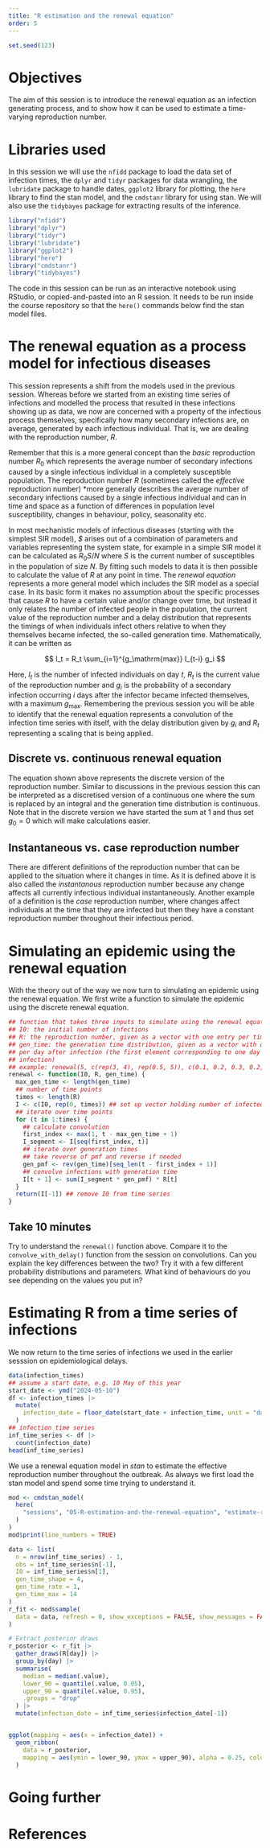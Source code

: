 ```yaml
---
title: "R estimation and the renewal equation"
order: 5
---
```


```r
set.seed(123)
```

# Objectives

The aim of this session is to introduce the renewal equation as an infection generating process, and to show how it can be used to estimate a time-varying reproduction number.

# Libraries used

In this session we will use the `nfidd` package to load the data set of infection times, the `dplyr` and `tidyr` packages for data wrangling, the `lubridate` package to handle dates, `ggplot2` library for plotting, the `here` library to find the stan model, and the `cmdstanr` library for using stan.
We will also use the `tidybayes` package for extracting results of the inference.

```r
library("nfidd")
library("dplyr")
library("tidyr")
library("lubridate")
library("ggplot2")
library("here")
library("cmdstanr")
library("tidybayes")
```

::: {.callout-tip}
The code in this session can be run as an interactive notebook using RStudio, or copied-and-pasted into an R session.
It needs to be run inside the course repository so that the `here()` commands below find the stan model files.
:::

# The renewal equation as a process model for infectious diseases

This session represents a shift from the models used in the previous session.
Whereas before we started from an existing time series of infections and modelled the process that resulted in these infections showing up as data, we now are concerned with a property of the infectious process themselves, specifically how many secondary infections are, on average, generated by each infectious individual.
That is, we are dealing with the reproduction number, $R$.

Remember that this is a more general concept than the _basic_ reproduction number $R_0$ which represents the average number of secondary infections caused by a single infectious individual in a completely susceptible population.
The reproduction number $R$ (sometimes called the _effective_ reproduction number) *more generally describes the average number of secondary infections caused by a single infectious individual and can in time and space as a function of differences in population level susceptibility, changes in behaviour, policy, seasonality etc.

In most mechanistic models of infectious diseases (starting with the simplest SIR model), *$* arises out of a combination of parameters and variables representing the system state, for example in a simple SIR model it can be calculated as $R_0 S/N$ where $S$ is the current number of susceptibles in the population of size $N$.
By fitting such models to data it is then possible to calculate the value of $R$ at any point in time.
The _renewal equation_ represents a more general model which includes the SIR model as a special case.
In its basic form it makes no assumption about the specific processes that cause $R$ to have a certain value and/or change over time, but instead it only relates the number of infected people in the population, the current value of the reproduction number and a delay distribution that represents the timings of when individuals infect others relative to when they themselves became infected, the so-called generation time.
Mathematically, it can be written as

$$
I_t = R_t \sum_{i=1}^{g_\mathrm{max}} I_{t-i} g_i
$$

Here, $I_t$ is the number of infected individuals on day $t$, $R_t$ is the current value of the reproduction number and $g_i$ is the probability of a secondary infection occurring $i$ days after the infector became infected themselves, with a maximum $g_\mathrm{max}$.
Remembering the previous session you will be able to identify that the renewal equation represents a convolution of the infection time series with itself, with the delay distribution given by $g_i$ and $R_t$ representing a scaling that is being applied.



::: {.callout-tip}
## Discrete vs. continuous renewal equation
The equation shown above represents the discrete version of the reproduction number.
Similar to discussions in the previous session this can be interpreted as a discretised version of a continuous one where the sum is replaced by an integral and the generation time distribution is continuous.
Note that in the discrete version we have started the sum at 1 and thus set $g_0=0$ which will make calculations easier.
:::

::: {.callout-tip}
## Instantaneous vs. case reproduction number
There are different definitions of the reproduction number that can be applied to the situation where it changes in time.
As it is defined above it is also called the _instantanous_ reproduction number because any change affects all currently infectious individual instantaneously.
Another example of a definition is the _case_ reproduction number, where changes affect individuals at the time that they are infected but then they have a constant reproduction number throughout their infectious period.
:::

# Simulating an epidemic using the renewal equation

With the theory out of the way we now turn to simulating an epidemic using the renewal equation.
We first write a function to simulate the epidemic using the discrete renewal equation.

```r
## function that takes three inputs to simulate using the renewal equation
## I0: the initial number of infections
## R: the reproduction number, given as a vector with one entry per time point
## gen_time: the generation time distribution, given as a vector with one entry
## per day after infection (the first element corresponding to one day after
## infection)
## example: renewal(5, c(rep(3, 4), rep(0.5, 5)), c(0.1, 0.2, 0.3, 0.2, 0.1))
renewal <- function(I0, R, gen_time) {
  max_gen_time <- length(gen_time)
  ## number of time points
  times <- length(R)
  I <- c(I0, rep(0, times)) ## set up vector holding number of infected
  ## iterate over time points
  for (t in 1:times) {
    ## calculate convolution
    first_index <- max(1, t - max_gen_time + 1)
    I_segment <- I[seq(first_index, t)]
    ## iterate over generation times
    ## take reverse of pmf and reverse if needed
    gen_pmf <- rev(gen_time)[seq_len(t - first_index + 1)]
    ## convolve infections with generation time
    I[t + 1] <- sum(I_segment * gen_pmf) * R[t]
  }
  return(I[-1]) ## remove I0 from time series
}
```

::: {.callout-note}
## Take 10 minutes
Try to understand the `renewal()` function above.
Compare it to the `convolve_with_delay()` function from the session on convolutions.
Can you explain the key differences between the two?
Try it with a few different probability distributions and parameters.
What kind of behaviours do you see depending on the values you put in?
:::

# Estimating R from a time series of infections

We now return to the time series of infections we used in the earlier sesssion on epidemiological delays.

```r
data(infection_times)
## assume a start date, e.g. 10 May of this year
start_date <- ymd("2024-05-10")
df <- infection_times |>
  mutate(
    infection_date = floor_date(start_date + infection_time, unit = "day")
  )
## infection time series
inf_time_series <- df |>
  count(infection_date)
head(inf_time_series)
```

We use a renewal equation model in _stan_ to estimate the effective reproduction number throughout the outbreak.
As always we first load the stan model and spend some time trying to understand it.

```r
mod <- cmdstan_model(
  here(
    "sessions", "05-R-estimation-and-the-renewal-equation", "estimate-r.stan"
  )
)
mod$print(line_numbers = TRUE)
```

```r
data <- list(
  n = nrow(inf_time_series) - 1,
  obs = inf_time_series$n[-1],
  I0 = inf_time_series$n[1],
  gen_time_shape = 4,
  gen_time_rate = 1,
  gen_time_max = 14
)
r_fit <- mod$sample(
  data = data, refresh = 0, show_exceptions = FALSE, show_messages = FALSE
)
```

```r
# Extract posterior draws
r_posterior <- r_fit |>
  gather_draws(R[day]) |>
  group_by(day) |>
  summarise(
    median = median(.value),
    lower_90 = quantile(.value, 0.05),
    upper_90 = quantile(.value, 0.95),
    .groups = "drop"
  ) |>
  mutate(infection_date = inf_time_series$infection_date[-1])


ggplot(mapping = aes(x = infection_date)) +
  geom_ribbon(
    data = r_posterior,
    mapping = aes(ymin = lower_90, ymax = upper_90), alpha = 0.25, colour = NA
  )
```

# Going further

# References
